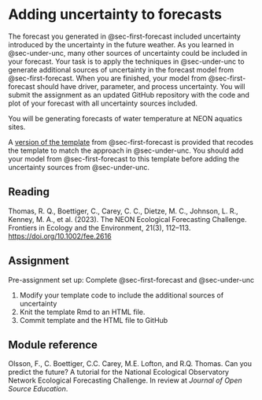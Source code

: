 # Adding uncertainty to forecasts {#sec-second-forecast}

The forecast you generated in @sec-first-forecast included uncertainty introduced by the uncertainty in the future weather. As you learned in @sec-under-unc, many other sources of uncertainty could be included in your forecast. Your task is to apply the techniques in @sec-under-unc to generate additional sources of uncertainty in the forecast model from @sec-first-forecast. When you are finished, your model from @sec-first-forecast should have driver, parameter, and process uncertainty. You will submit the assignment as an updated GitHub repository with the code and plot of your forecast with all uncertainty sources included.

You will be generating forecasts of water temperature at NEON aquatics sites.

A [version of the template](https://github.com/frec-5174/book-problem-sets/blob/main/forecast_code_template_mod6.Rmd) from @sec-first-forecast is provided that recodes the template to match the approach in @sec-under-unc. You should add your model from @sec-first-forecast to this template before adding the uncertainty sources from @sec-under-unc.

## Reading

Thomas, R. Q., Boettiger, C., Carey, C. C., Dietze, M. C., Johnson, L. R., Kenney, M. A., et al. (2023). The NEON Ecological Forecasting Challenge. Frontiers in Ecology and the Environment, 21(3), 112–113. <https://doi.org/10.1002/fee.2616>

## Assignment

Pre-assignment set up: Complete @sec-first-forecast and @sec-under-unc

1.  Modify your template code to include the additional sources of uncertainty
2.  Knit the template Rmd to an HTML file.
3.  Commit template and the HTML file to GitHub

## Module reference

Olsson, F., C. Boettiger, C.C. Carey, M.E. Lofton, and R.Q. Thomas. Can you predict the future? A tutorial for the National Ecological Observatory Network Ecological Forecasting Challenge. In review at *Journal of Open Source Education*.
